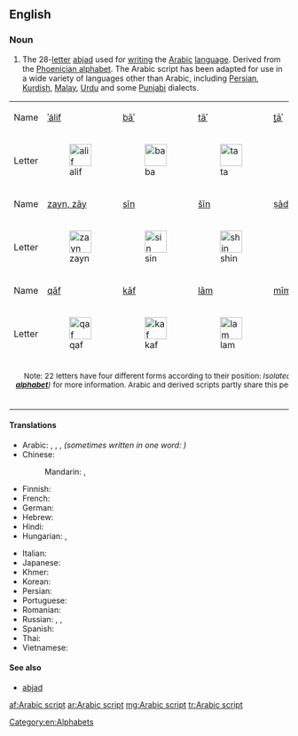 ==English==
{{wikipedia|Arabic script}}

===Noun===
{{en-noun}}

# The 28-[[letter]] [[abjad]] used for [[writing]] the [[Arabic]] [[language]]. Derived from the [[Phoenician alphabet]]. The Arabic script has been adapted for use in a wide variety of languages other than Arabic, including [[Persian]], [[Kurdish]], [[Malay]], [[Urdu]] and some [[Punjabi]] dialects.

{| align="center" border="1" cellpadding="2" cellspacing="0"
| bgcolor="#cccccc" | Name
| bgcolor="#cccccc" | [[ا|ʾálif]]
| bgcolor="#cccccc" | [[ب|bāʾ]]
| bgcolor="#cccccc" | [[ت|tāʾ]]
| bgcolor="#cccccc" | [[ث|ṯāʾ]]
| bgcolor="#cccccc" | [[ج|jīm]]
| bgcolor="#cccccc" | [[ح|ḥāʾ]]
| bgcolor="#cccccc" | [[خ|xāʾ]]
| bgcolor="#cccccc" | [[د|dāl]]
| bgcolor="#cccccc" | [[ذ|ḏāl]]
| bgcolor="#cccccc" | [[ر|rāʾ]]
|- valign="top"
| bgcolor="#cccccc" | Letter
| [[File:1alif.PNG|40px|alif]]
| [[File:1ba.PNG|40px|ba]]
| [[File:1ta.PNG|40px|ta]]
| [[File:1tha.PNG|40px|tha]]
| [[File:1jim.PNG|40px|jim]]
| [[File:1ha.PNG|40px|ha]]
| [[File:1kha.PNG|40px|kha]]
| [[File:1dal.PNG|40px|dal]]
| [[File:1dhal.PNG|40px|dhal]]
| [[File:1ra.PNG|40px|ra]]
|-
| bgcolor="#cccccc" | Name
| bgcolor="#cccccc" | [[ز|zayn, zāy]]
| bgcolor="#cccccc" | [[س|sīn]]
| bgcolor="#cccccc" | [[ش|šīn]]
| bgcolor="#cccccc" | [[ص|ṣād]]
| bgcolor="#cccccc" | [[ض|ḍād]]
| bgcolor="#cccccc" | [[ط|ṭāʾ]]
| bgcolor="#cccccc" | [[ظ|ẓāʾ]]
| bgcolor="#cccccc" | [[ع|ʿayn]]
| bgcolor="#cccccc" | [[غ|ġayn]]
| bgcolor="#cccccc" | [[ف|fāʾ]]
|- valign="top"
| bgcolor="#cccccc" | Letter
| [[File:1zayn.PNG|40px|zayn]]
| [[File:1sin.PNG|40px|sin]]
| [[File:1shin.PNG|40px|shin]]
| [[File:1Sad.PNG|40px|Sad]]
| [[File:1Dad.PNG|40px|Dhad]]
| [[File:1Taa.PNG|40px|Ta]]
| [[File:1Za.PNG|40px|Za]]
| [[File:1ayn.PNG|40px|ayn]]
| [[File:1ghayn.PNG|40px|ghayn]]
| [[File:1fa.PNG|40px|fa]]
|-
| bgcolor="#cccccc" | Name
| bgcolor="#cccccc" | [[ق|qāf]]
| bgcolor="#cccccc" | [[ك|kāf]]
| bgcolor="#cccccc" | [[ل|lām]]
| bgcolor="#cccccc" | [[م|mīm]]
| bgcolor="#cccccc" | [[ن|nūn]]
| bgcolor="#cccccc" | [[ه|hāʾ]]
| bgcolor="#cccccc" | [[و|wāw]]
| bgcolor="#cccccc" | [[ى|yāʾ]]
| bgcolor="#cccccc" | &nbsp;
| bgcolor="#cccccc" | &nbsp;
|- valign="top"
| bgcolor="#cccccc" | Letter
| [[File:1qaf.PNG|40px|qaf]]
| [[File:1kaf.PNG|40px|kaf]]
| [[File:1lam.PNG|40px|lam]]
| [[File:1mim.PNG|40px|mim]]
| [[File:1nun.PNG|40px|nun]]
| [[File:1haa.PNG|40px|ha]]
| [[File:1waw.PNG|40px|waw]]
| [[File:1ya.PNG|40px|ya]]
| &nbsp;
| &nbsp;
|-
| colspan=11 align="center" bgcolor="#cccccc" | <small>Note: 22 letters have four different forms according to their position: ''Isolated, initial, medial, final''. '''ز''', '''ر''', '''ذ''', '''د''', '''ا''' and '''و''' have an identical initial and medial form, and cannot connect to the following letter (see ''Wikipedia: '''[[Arabic alphabet]]''')'' for more information. Arabic and derived scripts partly share this peculiarity with other [[abjad|abjads]] — see e.g. the Hebrew [[tsadi|ts]] ([[צ]]), which becomes [[ץ]] at the end of the word ''(called in that case [[סופית|sofiut]]: suffixes, endings)'', like four other letters.</small>
|}

====Translations====
{{trans-top|letters of the Arabic language}}
* Arabic: {{t|ar|حُرُوف اَلْهِجَاء|m}}, {{t|ar|أَبْجَدِيَّة عَرَبِيَّة|f|tr=ʾabjadiyya ʿarabiyya}}, {{t|ar|حُرُوف أَبْجَدِيَّة|m}}, {{t|ar|أَلِف بَاء|f}} ''(sometimes written in one word: {{t|ar|أَلِفْبَاء|f}})''
* Chinese:
*: Mandarin: {{t+|cmn|阿拉伯字母|tr=Ālābó zìmǔ|sc=Hani}}, {{t|cmn|阿拉伯文字|tr=Ālābó wénzì|sc=Hani}}
* Finnish: {{t+|fi|arabialainen}} {{t+|fi|kirjoitus}}
* French: {{t+|fr|alphabet arabe|m}}
* German: {{t|de|arabisches Alphabet|n}}
* Hebrew: {{t|he|אלפבית ערבי|sc=Hebr}}
* Hindi: {{t|hi|अरबी लिपि|tr=arabī lipi|sc=Deva}}
* Hungarian: {{t|hu|arab ábécé}}, {{t|hu|arab írás}}
{{trans-mid}}
* Italian: {{t|it|alfabeto arabo|m}}
* Japanese: {{t+|ja|アラビア文字|tr=Arabia-moji|sc=Jpan}}
* Khmer: {{t|km|អក្សរអារ៉ាប់|tr=aksɑɑ aarap|sc=Khmr}}
* Korean: {{t|ko|아랍 문자}}
* Persian: {{t|fa|خط عربی|sc=fa-Arab}}
* Portuguese: {{t+|pt|alfabeto árabe|m}}
* Romanian: {{t|ro|alfabet arab|n}}
* Russian: {{t|ru|[[арабский|ара́бское]] [[письмо́]]|n}}, {{t|ru|[[ара́бский]] [[алфави́т]]|m}}, {{t+|ru|ара́бица|f}}
* Spanish: {{t|es|alfabeto árabe|m}}
* Thai: {{t|th|อักษรอาหรับ|tr=àksŏn aaràp|sc=Thai}}
* Vietnamese: {{t|vi|bảng chữ cái Ả Rập}}
{{trans-bottom}}

====See also====
* [[abjad]]

[[Category:en:Alphabets]]

[[af:Arabic script]]
[[ar:Arabic script]]
[[mg:Arabic script]]
[[tr:Arabic script]]